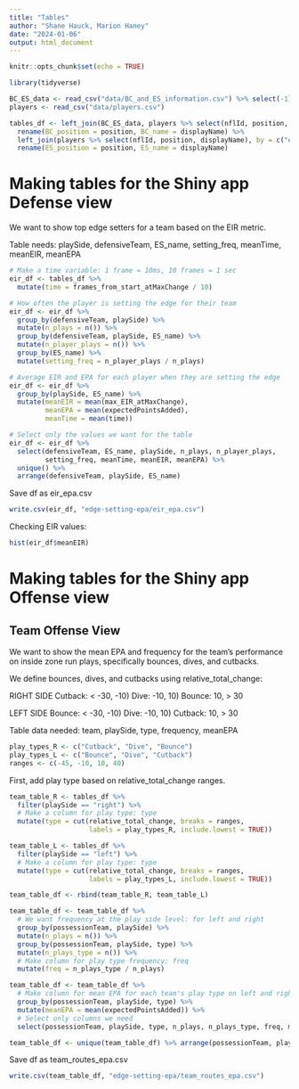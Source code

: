 ```yaml
---
title: "Tables"
author: "Shane Hauck, Marion Haney"
date: "2024-01-06"
output: html_document
---
```


```r
knitr::opts_chunk$set(echo = TRUE)
```


```r
library(tidyverse)
```

```r
BC_ES_data <- read_csv("data/BC_and_ES_information.csv") %>% select(-1)
players <- read_csv("data/players.csv")

tables_df <- left_join(BC_ES_data, players %>% select(nflId, position, displayName), by = c("ballCarrierId" = "nflId")) %>%
  rename(BC_position = position, BC_name = displayName) %>%
  left_join(players %>% select(nflId, position, displayName), by = c("edgeSetterId_atMaxChange" = "nflId")) %>%
  rename(ES_position = position, ES_name = displayName) 
```

# Making tables for the Shiny app Defense view

We want to show top edge setters for a team based on the EIR metric.

Table needs:
playSide, defensiveTeam, ES_name, setting_freq, meanTime, meanEIR, meanEPA

```r
# Make a time variable: 1 frame = 10ms, 10 frames = 1 sec
eir_df <- tables_df %>%
  mutate(time = frames_from_start_atMaxChange / 10)

# How often the player is setting the edge for their team
eir_df <- eir_df %>%
  group_by(defensiveTeam, playSide) %>%
  mutate(n_plays = n()) %>%
  group_by(defensiveTeam, playSide, ES_name) %>%
  mutate(n_player_plays = n()) %>%
  group_by(ES_name) %>%
  mutate(setting_freq = n_player_plays / n_plays)

# Average EIR and EPA for each player when they are setting the edge
eir_df <- eir_df %>%
  group_by(playSide, ES_name) %>%
  mutate(meanEIR = mean(max_EIR_atMaxChange), 
         meanEPA = mean(expectedPointsAdded),
         meanTime = mean(time))

# Select only the values we want for the table
eir_df <- eir_df %>%
  select(defensiveTeam, ES_name, playSide, n_plays, n_player_plays,
         setting_freq, meanTime, meanEIR, meanEPA) %>%
  unique() %>%
  arrange(defensiveTeam, playSide, ES_name)
```

Save df as eir_epa.csv
```r
write.csv(eir_df, "edge-setting-epa/eir_epa.csv")
```

Checking EIR values:
```r
hist(eir_df$meanEIR)
```


# Making tables for the Shiny app Offense view

## Team Offense View

We want to show the mean EPA and frequency for the team's performance on 
inside zone run plays, specifically bounces, dives, and cutbacks.

We define bounces, dives, and cutbacks using relative_total_change:

RIGHT SIDE
Cutback: < -30, -10)
Dive: -10, 10)
Bounce: 10, > 30

LEFT SIDE
Bounce: < -30, -10)
Dive: -10, 10)
Cutback: 10, > 30

Table data needed: team, playSide, type, frequency, meanEPA

```r
play_types_R <- c("Cutback", "Dive", "Bounce")
play_types_L <- c("Bounce", "Dive", "Cutback")
ranges <- c(-45, -10, 10, 40)
```

First, add play type based on relative_total_change ranges.

```r
team_table_R <- tables_df %>%
  filter(playSide == "right") %>%
  # Make a column for play type: type
  mutate(type = cut(relative_total_change, breaks = ranges, 
                    labels = play_types_R, include.lowest = TRUE))

team_table_L <- tables_df %>%
  filter(playSide == "left") %>%
  # Make a column for play type: type
  mutate(type = cut(relative_total_change, breaks = ranges, 
                    labels = play_types_L, include.lowest = TRUE))

team_table_df <- rbind(team_table_R, team_table_L)
```

```r
team_table_df <- team_table_df %>%
  # We want frequency at the play side level: for left and right
  group_by(possessionTeam, playSide) %>%
  mutate(n_plays = n()) %>%
  group_by(possessionTeam, playSide, type) %>%
  mutate(n_plays_type = n()) %>%
  # Make column for play type frequency: freq
  mutate(freq = n_plays_type / n_plays)

team_table_df <- team_table_df %>%
  # Make column for mean EPA for each team's play type on left and right
  group_by(possessionTeam, playSide, type) %>%
  mutate(meanEPA = mean(expectedPointsAdded)) %>%
  # Select only columns we need
  select(possessionTeam, playSide, type, n_plays, n_plays_type, freq, meanEPA)

team_table_df <- unique(team_table_df) %>% arrange(possessionTeam, playSide, type)
```

Save df as team_routes_epa.csv
```r
write.csv(team_table_df, "edge-setting-epa/team_routes_epa.csv")
```


<!-- ## Player Offense View -->

<!-- We want to show "players to watch", i.e. the offense team's runningbacks  -->
<!-- and how effective they are for different routes on inside zone run plays. -->

<!-- Table data needed: team, BC_name, playSide, type, meanEPA, most_common_route -->

<!-- ```{r} -->
<!-- player_table_df <- tables_df %>% -->
<!--   # Make a column for play type: type -->
<!--   mutate(type = cut(relative_total_change, breaks = ranges,  -->
<!--                     labels = play_types, include.lowest = TRUE)) %>% -->
<!--   group_by(BC_name, playSide) %>% -->
<!--   # Make a column for player play type frequency for each side -->
<!--   mutate(n_plays = n()) %>% -->
<!--   group_by(BC_name, playSide, type) %>% -->
<!--   mutate(n_plays_type = n()) %>% -->
<!--   mutate(freq = n_plays_type / n_plays) -->

<!-- player_table_df <- player_table_df %>% -->
<!--   # Make column for mean EPA for each team's play type on left and right -->
<!--   group_by(BC_name, type, playSide) %>% -->
<!--   mutate(meanEPA = mean(expectedPointsAdded)) %>% -->
<!--   # Select only columns we need -->
<!--   select(possessionTeam, BC_name, BC_position, playSide, type,  -->
<!--          n_plays, n_plays_type, freq, meanEPA) -->

<!-- player_table_df <- unique(player_table_df) %>% arrange(possessionTeam, BC_name,  -->
<!--                                                        playSide, type) -->
<!-- ``` -->

<!-- Save df as player_routes_epa.csv -->
<!-- ```{r} -->
<!-- write.csv(player_table_df, "edge-setting-epa/player_routes_epa.csv") -->
<!-- ``` -->

